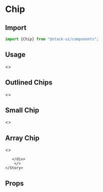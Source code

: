 


<Meta title="Components/Chip" component="Chip" />

<Story name="Import" />

# Chip

## Import

```jsx
import {Chip} from "@stack-ui/components";
```
## Usage

<Preview withToolbar>
    <Story name="ChipUsage">
    <>
    <div style={{display:"flex"}}>
    <span style={{marginRight:20}}>
       <Chip  label="Basic"/>
       </span> 
        <span style={{marginRight:20}}>
       <Chip label="Disable" disabled/>
       </span> 
        <span style={{marginRight:20}}>
       <Chip label="Clickable" avatar="M" />
       </span> 
        <span style={{marginRight:20}}>
       <Chip  label="Deletable"/>
       </span> 
        <span style={{marginRight:20}}>
       <Chip   label="Custom delete icon" icon={faSmile}/>
       </span> 
       </div>
       <div style={{display:"flex", marginTop:20}}>
       <span style={{marginRight:20}}>
       <Chip  label="Delete Primary" icon={faCheck}/>
       </span>
       <span style={{marginRight:20}}>
       <Chip  label="Delete Secoundary" color="primary" avatar="P"/>
       </span>
        <span style={{marginRight:20}}>
       <Chip  label="Primary Clickable" color="secoundary" icon={faTimesCircle}/>
       </span>
       <span style={{marginRight:20}}>
       <Chip  label="Primary" color="secoundary"/>
       </span>
       </div>
        </>
    </Story>
</Preview>

## Outlined Chips


<Preview withToolbar>
    <Story name="OutlineChip">
    <>
    <div style={{display:"flex"}}>
    <span style={{marginRight:20}}>
       <Chip  label="Basic" variant="outlined"/>
       </span> 
        <span style={{marginRight:20}}>
       <Chip label="Disable" disabled="true" variant="outlined"/>
       </span> 
        <span style={{marginRight:20}}>
       <Chip label="Clickable" avatar="M" variant="outlined"/>
       </span> 
        <span style={{marginRight:20}}>
       <Chip  label="Deletable" variant="outlined"/>
       </span> 
        <span style={{marginRight:20}}>
       <Chip   label="Custom delete icon" icon={faSmile} variant="outlined"/>
       </span> 
       </div>
       <div style={{display:"flex", marginTop:20}}>
       <span style={{marginRight:20}}>
       <Chip  label="Delete Primary" icon={faCheck} variant="outlined"/>
       </span>
       <span style={{marginRight:20}}>
       <Chip  label="Delete Secoundary" color="primary"  variant="outlined"/>
       </span>
        <span style={{marginRight:20}}>
       <Chip  label="Primary Clickable" color="secoundary" icon={faTimesCircle} variant="outlined"/>
       </span>
       <span style={{marginRight:20}}>
       <Chip  label="Primary" color="secoundary" variant="outlined"/>
       </span>
       </div>
        </>
    </Story>
</Preview>

## Small Chip

<Preview withToolbar>
    <Story name="SmallChip">
    <>
    <div style={{display:"flex"}}>
    <span style={{marginRight:20}}>
       <Chip  label="Basic" size="small"/>
       </span> 
        <span style={{marginRight:20}}>
       <Chip label="Disable" disabled="true" size="small"/>
       </span> 
        <span style={{marginRight:20}}>
       <Chip label="Clickable" avatar="M" size="small"/>
       </span> 
        <span style={{marginRight:20}}>
       <Chip  label="Deletable"  size="small"/>
       </span> 
        <span style={{marginRight:20}}>
       <Chip   label="Custom delete icon" icon={faSmile} size="small"/>
       </span> 
       </div>
       <div style={{display:"flex", marginTop:20}}>
       <span style={{marginRight:20}}>
       <Chip  label="Delete Primary" icon={faCheck} size="small"/>
       </span>
       <span style={{marginRight:20}}>
       <Chip  label="Delete Secoundary" color="primary" size="small"/>
       </span>
        <span style={{marginRight:20}}>
       <Chip  label="Primary Clickable" color="secoundary" icon={faTimesCircle} size="small"/>
       </span>
       <span style={{marginRight:20}}>
       <Chip  label="Primary" color="secoundary"  size="small"/>
       </span>
       </div>
        </>
    </Story>
</Preview>


## Array Chip
<Preview withToolbar>
    <Story name="ChipArray">
    <>
    <div style={{display:"flex"}}>
    <span style={{marginRight:20}}>
       <Chip  label="arraychip" icon={faTimes}/>
       </span> 
       
       
       </div>
        </>
    </Story>
</Preview>



<Story name="Props" />

## Props

<Props of={ChipTypes} />
